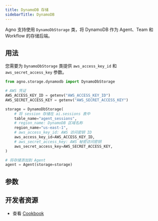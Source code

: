 ```yaml
---
title: DynamoDB 存储
sidebarTitle: DynamoDB
---
```


Agno 支持使用 `DynamoDbStorage` 类，将 DynamoDB 作为 Agent、Team 和 Workflow 的存储后端。

## 用法

您需要为 `DynamoDbStorage` 类提供 `aws_access_key_id` 和 `aws_secret_access_key` 参数。

```python dynamodb_storage_for_agent.py
from agno.storage.dynamodb import DynamoDbStorage

# AWS 凭证
AWS_ACCESS_KEY_ID = getenv("AWS_ACCESS_KEY_ID")
AWS_SECRET_ACCESS_KEY = getenv("AWS_SECRET_ACCESS_KEY")

storage = DynamoDbStorage(
    # 将 session 存储在 ai.sessions 表中
    table_name="agent_sessions",
    # region_name: DynamoDB 区域名称
    region_name="us-east-1",
    # aws_access_key_id: AWS 访问密钥 ID
    aws_access_key_id=AWS_ACCESS_KEY_ID,
    # aws_secret_access_key: AWS 秘密访问密钥
    aws_secret_access_key=AWS_SECRET_ACCESS_KEY,
)

# 将存储添加到 Agent
agent = Agent(storage=storage)
```

## 参数

<Snippet file="storage-dynamodb-params.mdx" />

## 开发者资源

- 查看 [Cookbook](https://github.com/agno-agi/agno/blob/main/cookbook/storage/dynamodb_storage/dynamodb_storage_for_agent.py)
